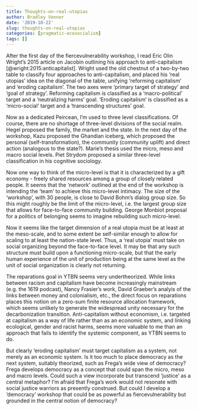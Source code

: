 ```yaml
---
title: Thoughts-on-real-utopias
author: Bradley Venner
date: '2019-10-22'
slug: thoughts-on-real-utopias
categories: [pragmatic-ecosocialism]
tags: []
---
```


After the first day of the fiercevulnerability workshop, I read Eric Olin Wright's 2015 article on Jacobin outlining his approach to anti-capitalism [@wright:2015:anticapitalist].  Wright used the old chestnut of a two-by-two table to classify four approaches to anti-capitalism, and placed his 'real utopias' idea on the diagonal of the table, unifying 'reforming capitalism' and 'eroding capitalism'.  The two axes were 'primary target of strategy' and 'goal of strategy'.  Reforming capitalism is classified as a 'macro-political' target and a 'neutralizing harms' goal.  'Eroding capitalism' is classified as a 'micro-social' target and a 'transcending structures' goal.

Now as a dedicated Peircean, I'm used to three level classifications.  Of course, there are no shortage of three-level divisions of the social realm.  Hegel proposed the family, the market and the state.  In the next day of the workshop, Kazu proposed the Ghandian iceberg, which proposed the personal (self-transformation), the community (community uplift) and direct action (analogous to the state?).  Marie's thesis used the micro, meso and macro social levels. Piet Strydom proposed a similar three-level classification in his cognitive sociology.  

Now one way to think of the micro-level is that it is characterized by a gift economy - freely shared resources among a group of closely related people.  It seems that the 'network' outlined at the end of the workshop is intending the 'team' to achieve this micro-level intimacy.  The size of the 'workshop', with 30 people, is close to David Bohm's dialog group size.  So this might roughly be the limit of the micro-level, i.e. the largest group size that allows for face-to-face community building.   George Monbiot proposal for a politics of belonging seems to imagine rebuilding such micro-level. 

Now it seems like the target dimension of a real utopia must be at least at the meso-scale, and to some extent be self-similar enough to allow for scaling to at least the nation-state level.  Thus, a 'real utopia' must take on social organizing beyond the face-to-face level.  It may be that any such structure must build upon a functioning micro-scale, but that the early human experience of the unit of production being at the same level as the unit of social organization is clearly not returning.

The reparations goal in YTBN seems very undertheorized.  While links between racism and capitalism have become increasingly mainstream (e.g. the 1619 podcast), Nancy Frasier's work, David Graeber's analyis of the links between money and colonialism, etc., the direct focus on reparations places this notion on a zero-sum finite resource allocation framework, which seems unlikely to generate the widespread unity necessary for the decarbonization transition.  Anti-capitalism without economism, i.e. targeted at capitalism as a way of life rather than as an economic system, and linking ecological, gender and racist harms, seems more valuable to me than an approach that fails to identify the systemic component, as YTBN seems to do.

But clearly 'eroding capitalism' must target capitalism as a system, not merely as an economic system.  Is it too much to place democracy as the next system, suitably theorized, such as Frega's wide view of democracy?  Frega develops democracy as a concept that could span the micro,  meso and macro levels.  Could such a view incorporate but transcend 'justice' as a central metaphor?  I'm afraid that Frega's work would not resonate with social justice warriors as presently construed.  But could I develop a 'democracy' workshop that could be as powerful as fiercevulnerability but grounded in the central notion of democracy?   